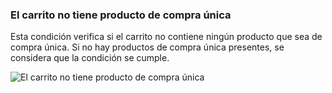### El carrito no tiene producto de compra única

Esta condición verifica si el carrito no contiene ningún producto que sea de compra única. Si no hay productos de compra única presentes, se considera que la condición se cumple.

<img
  src="/images/essentials/condition-sets/cart-has-no-one-time-purchase-product.webp"
  alt="El carrito no tiene producto de compra única"
/>
